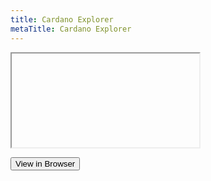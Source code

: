 ```yaml
---
title: Cardano Explorer
metaTitle: Cardano Explorer
---
```



<Iframe tall>
  <iframe
    src="https://explorer.cardano.org/en"
    width="1600"
    height="900"
  ></iframe>
</Iframe>

[<Button primary>View in Browser <OpenInNew /></Button>](https://explorer.cardano.org/en)

